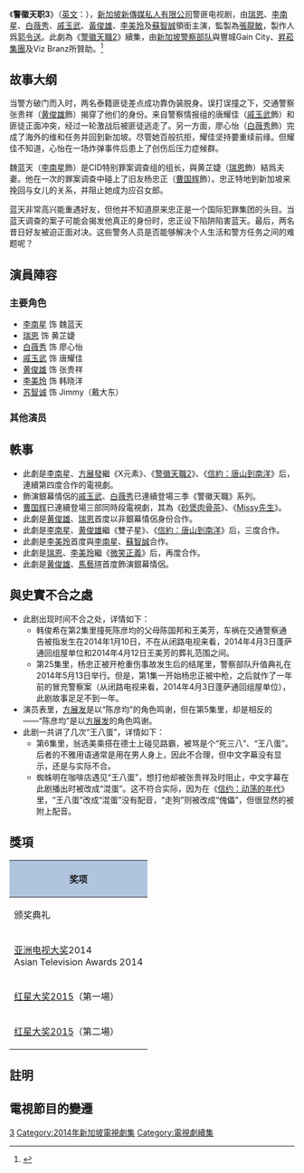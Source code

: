 {{Otheruses|other=相同系列电视剧|Category:警徽天職系列}}

{{copyedit|time=2016-08-06T06:24:46+00:00}}
{{refimprove|time=2016-08-06T06:24:46+00:00}}
{{電視節目信息框
| 名稱       = 警徽天职3<br/> C.L.I.F. 3
| 類型       = 警匪剧、愛情、社會寫實、驚險
| 演出       = [[瑞恩|瑞 恩]]、[[李南星|李南星]]、[[白薇秀|白薇秀]]、<br> [[戚玉武|戚玉武]]、[[黃俊雄_(藝人)|黃俊雄]]、[[李美玲|李美玲]]、<br>[[蘇智誠|蘇智誠]]
| 主題曲     = [http://www.ah5iveband.com ah5ive The Band]〈一念之差〉
| 語言       = [[華語|華語]]
| 集數       = 25
| 製作年份   = 2013年11月 - 2014年2月
| 執行製作   = 
| 製作人     = [[郭令送|郭令送]]
| 監製       = [[張龍敏|張龍敏]]
| 導演       = [[方傢福|方傢福]]、[[胡涼財|胡涼財]]、[[高秀慧|高秀慧]]、<br> [[謝光華|謝光華]]
| 助理导演   = 
| 製作統籌   = 列鳳雲
| 編審       = 謝俊源、陳耀
| 編導       = 
| 故事       = 謝俊源、陳　耀、張彥平
| 編劇       = 謝俊源、余細妹、陳海興、<br>張彥平、簡桂儀、陈   耀
| 剪辑       = 
| 每集長     = 45分钟
| 製作公司   = [[新傳媒電視（新加坡）私人有限公司|新傳媒電視（新加坡）私人有限公司]]<br/>（新傳媒製作）
| 頻道1      = [[新傳媒8頻道|新傳媒8頻道]]
| 視頻制式1  = [[標準畫質電視|標準畫質電視]]、[[高清晰度电视|-{zh-tw:高畫質電視;zh-hant:高清電視;zh-hans:高清电视}-]]
| 音頻制式1  = 
| 首播國家1  = {{SIN}}
| 首播地區1  = 
| 開始1      = 2014年4月9日
| 結束1      = 2014年5月13日
| 前作       = [[Missy先生|Missy先生]]
| 续作       = [[球在你腳下|球在你腳下]]
| 相关节目   = [[警徽天職|警徽天職]]（2011）<br/> [[警徽天職2|警徽天職2]]（2013） <br/> [[警徽天職4|警徽天職4]]（2016）<br/> [[警徽天職之海岸卫队|警徽天職之海岸卫队]]（2019）
| 官方網站   = 
| imdb_id    = 2580228
}}

《'''警徽天职3'''》（[[英语|英文]]：{{lang|en|'''C.L.I.F. 3'''}}），[[新加坡|新加坡]][[新傳媒私人有限公司|新傳媒私人有限公司]]警匪电视剧，由[[瑞恩|瑞恩]]、[[李南星|李南星]]、[[白薇秀|白薇秀]]、[[戚玉武|戚玉武]]、[[黃俊雄_(藝人)|黃俊雄]]、[[李美玲|李美玲]]及[[蘇智誠|蘇智誠]]領銜主演，監製為[[張龍敏|張龍敏]]，製作人爲[[郭令送|郭令送]]。此劇為《[[警徽天職2|警徽天職2]]》續集，由[[新加坡警察部队|新加坡警察部队]]與豐城Gain City、[[昇菘集團|昇菘集團]]及Viz Branz所贊助。<ref>{{Cite web |url=http://www.hometeam.sg/article.aspx?news_sid=20131114I2F6nOahpAPC |title=存档副本 |access-date=2016-08-06 |archive-url=https://web.archive.org/web/20150924031138/http://www.hometeam.sg/article.aspx?news_sid=20131114I2F6nOahpAPC |archive-date=2015-09-24 |dead-url=yes }}</ref>

== 故事大纲 ==
当警方破门而入时，两名泰籍匪徒差点成功靠伪装脱身。误打误撞之下，交通警察张贵祥（[[黃俊雄_(藝人)|黄俊雄]]飾）揭穿了他们的身份。来自警察情报组的唐耀佳（[[戚玉武|戚玉武]]飾）和匪徒正面冲突，经过一轮激战后被匪徒逃走了。另一方面，廖心怡（[[白薇秀|白薇秀]]飾）完成了海外的维和任务并回到新加坡。尽管她百般抗拒，耀佳坚持要重续前缘。但耀佳不知道，心怡在一场炸弹事件后患上了创伤后压力症候群。 

魏蓝天（[[李南星|李南星]]飾）是CID特别罪案调查组的组长，與黄芷婕（[[瑞恩|瑞恩]]飾）結爲夫妻。他在一次的罪案调查中碰上了旧友杨忠正（[[曹国辉|曹国辉]]飾）。忠正特地到新加坡来挽回与女儿的关系，并阻止她成为应召女郎。 

蓝天非常高兴能重遇好友，但他并不知道原来忠正是一个国际犯罪集团的头目。当蓝天调查的案子可能会揭发他真正的身份时，忠正设下陷阱陷害蓝天。最后，两名昔日好友被迫正面对决。这些警务人员是否能够解决个人生活和警方任务之间的难题呢？ 

== 演員陣容 ==
=== 主要角色 ===
*[[李南星|李南星]] 饰 魏蓝天
*[[瑞恩|瑞恩]] 饰 黄芷婕
*[[白薇秀|白薇秀]] 饰 廖心怡
*[[戚玉武|戚玉武]] 饰 唐耀佳
*[[黃俊雄_(藝人)|黄俊雄]] 饰 张贵祥
*[[李美玲|李美玲]] 饰 韩晓洋
*[[苏智诚|苏智诚]] 饰 Jimmy（戴大东）

=== 其他演员 ===
{{Columns-list|2|
*[[曹国辉|曹国辉]] 饰 杨忠正
*胡问遂 饰 许浩平
*郭晋豪 饰 罗清瀚
*杨前春 饰 蓬萨通
*郭雅长 饰 博丁
*[[郑各评|郑各评]] 饰 张源耀
*[[方展发|方展发]] 饰 陈彦均
*[[胡佳琪|胡佳琪]] 饰 廖贞婷（Jen）
*伍洛毅 饰 韩俊希
*[[马艺瑄|马艺瑄]] 饰 翁选美（Jelly）
*[[罗美仪|罗美仪]] 饰 杨红夕
*[[王昱青|王昱青]] 饰 蜘蛛明（张志明）
*林俐延 饰 春娇
*[[陈祎伦|陈祎伦]] 饰 邱星安
*[[洪慧芳|洪慧芳]] 饰 罗露露
*[[林祚纬|林祚纬]] 饰 赵咏伦
}}

== 軼事 ==
*此劇是[[李南星|李南星]]、[[方展發|方展發]]繼《X元素》、《[[警徽天職2|警徽天職2]]》、《[[信約：唐山到南洋|信約：唐山到南洋]]》后，連續第四度合作的電視劇。
*飾演銀幕情侶的[[戚玉武|戚玉武]]、[[白薇秀|白薇秀]]已連續登場三季《警徽天職》系列。
*[[曹国辉|曹国辉]]已連續登場三部同時段電視劇，其為《[[砂煲肉骨茶|砂煲肉骨茶]]》、《[[Missy先生|Missy先生]]》。
*此劇是[[黃俊雄_(藝人)|黄俊雄]]、[[瑞恩|瑞恩]]首度以非銀幕情侶身份合作。
*此劇是[[李南星|李南星]]、[[黃俊雄_(藝人)|黄俊雄]]繼《雙子星》、《[[信約：唐山到南洋|信約：唐山到南洋]]》后，三度合作。
*此劇是[[李美玲|李美玲]]首度與[[李南星|李南星]]、[[蘇智誠|蘇智誠]]合作。
*此劇是[[瑞恩|瑞恩]]、[[李美玲|李美玲]]繼《[[微笑正義|微笑正義]]》后，再度合作。
*此劇是[[黃俊雄_(藝人)|黄俊雄]]、[[馬藝瑄|馬藝瑄]]首度飾演銀幕情侶。

== 與史實不合之處 ==
*此剧出现时间不合之处，详情如下：
**韩俊希在第2集里撞死陈彦均的父母陈国邦和王美芳，车祸在交通警察通告被指发生在2014年1月10日，不在从闭路电视来看，2014年4月3日蓬萨通回组屋单位和2014年4月12日王美芳的葬礼范围之间。
**第25集里，杨忠正被开枪重伤事故发生后的结尾里，警察部队升值典礼在2014年5月13日举行。但是，第1集一开始杨忠正被中枪，之后就作了一年前的冒充警察案（从闭路电视来看，2014年4月3日蓬萨通回组屋单位），此剧故事足足不到一年。
*演员表里，[[方展发|方展发]]是以“陈彦均”的角色鸣谢，但在第5集里，却是相反的——“陈彦均”是以[[方展发|方展发]]的角色鸣谢。
*此剧一共讲了几次“王八蛋”，详情如下：
**第6集里，翁选美乘搭在德士上碰见路霸，被骂是个“死三八”、“王八蛋”。后者的不雅用语通常是用在男人身上，因此不合理，但中文字幕没有显示，还是与实际不合。
**蜘蛛明在咖啡店遇见“王八蛋”，想打他却被张贵祥及时阻止，中文字幕在此剧播出时被改成“混蛋”。这不符合实际，因为在《[[信约：动荡的年代|信约：动荡的年代]]》里，“王八蛋”改成“混蛋”没有配音，“走狗”则被改成“傀儡”，但很显然的被附上配音。

==獎項==
{| class="wikitable sortable"
|- style="background:#ccc; text-align:center;"
! colspan="4" style="background: LightSteelBlue;" | 奖项
|- style="background:#ccc; text-align:center;"
! 颁奖典礼
! 奖项
! 入围者
! 结果
|-
| [[亚洲电视大奖|亚洲电视大奖]]2014 <br> Asian Television Awards 2014
| 最佳女配角 <br> Best Actress in a Supporting Role
| [[马艺瑄|马艺瑄]] <br> Sora Ma
| {{nom}}
|-
|rowspan="6"| [[红星大奖2015|红星大奖2015]]（第一場）
| 最佳最佳音乐与音效设计
| 高俊伟、郑凯华
| {{won}}
|-
| 最佳主题曲
| ah5ive The Band《一念之差》
| {{nom}}
|-
| 最佳导演
| 方傢福
| {{nom}}
|-
| 最佳剧本
| 陳耀、張彥平、謝俊源
| {{nom}}
|-
|rowspan="2"| 最喜爱银幕情侣
| [[李南星|李南星]]、[[瑞恩|瑞恩]]
| {{nom}}
|-
| [[戚玉武|戚玉武]]、[[白薇秀|白薇秀]]
| {{nom}}
|-
|rowspan="4"| [[红星大奖2015|红星大奖2015]]（第二場）
| 最佳男主角
| [[戚玉武|戚玉武]]
| {{nom}}
|-
| 最佳女主角
| [[白薇秀|白薇秀]]
| {{nom}}
|-
| 最佳电视剧
|
| {{nom}}
|-
| London Choco Roll 最佳戏剧开心果奖
| [[马艺瑄|马艺瑄]]
| {{nom}}
|}

== 註明 ==
{{註腳}}

== 電視節目的變遷 ==
{{UTC+8}}
{{電視節目的變遷
|電視台={{flagicon|SIN}}[[新加坡|新加坡]] [[新傳媒8頻道|新傳媒8頻道]]
|播放檔次=星期一至五 21:00 - 22:00
|節目名稱=警徽天職3<br />（2014.04.09 - 2014.05.13）
|上一節目=[[Missy先生|Missy先生]]<br />（2014.03.12 - 2014.04.08）
|下一節目=[[球在你腳下|球在你腳下]]<br>（2014.05.14 - 2014.06.24）
}}
{{電視節目的變遷
|電視台={{flagicon|MYS}}[[马来西亚|马来西亚]] [[Astro双星|Astro双星]]
|播放檔次=星期一至五 16:30 - 17:30
|節目名稱=警徽天職3<br />（2014.04.28 - 2014.05.29）
|上一節目=[[Missy先生|Missy先生]]<br />（2014.03.31 - 2014.04.25）
|下一節目=[[球在你腳下|球在你腳下]]<br>（2014.06.01 - 2014.07.11）
}} 
{{電視節目的變遷
|電視台={{flagicon|SIN}}[[新加坡|新加坡]] [[新傳媒8頻道|新傳媒8頻道]]
|播放檔次=星期一至五 17:30 - 18:30<br>2016.08.09逢國慶節暫停播出<br>2016.08.23 - 2016.08.26停播（纳丹逝世，播出关于纳丹的精选）
|節目名稱=警徽天職3<br />（2016.07.26 - 2016.09.05）
|上一節目=[[警徽天職2|警徽天職2]]<br />（2016.06.28 - 2016.07.25）
|下一節目=[[手牵手|手牵手]]<br>（2016.09.06 - 2016.10.03）
}}

{{DEFAULTSORT:Jing Hui Tian Zhi 2}}
[[Category:警徽天職系列|3]]
[[Category:2014年新加坡電視劇集|Category:2014年新加坡電視劇集]]
[[Category:電視劇續集|Category:電視劇續集]]